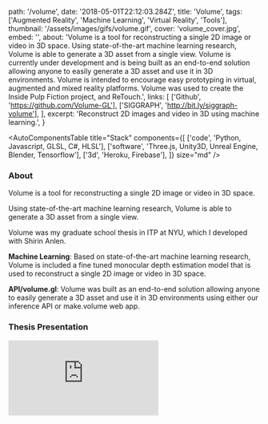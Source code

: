   path: '/volume',
  date: '2018-05-01T22:12:03.284Z',
  title: 'Volume',
  tags: ['Augmented Reality', 'Machine Learning', 'Virtual Reality', 'Tools'],
  thumbnail: '/assets/images/gifs/volume.gif',
  cover: 'volume_cover.jpg',
  embed: '',
  about:
    'Volume is a tool for reconstructing a single 2D image or video in 3D space. Using state-of-the-art machine learning research, Volume is able to generate a 3D asset from a single view. Volume is currently under development and is being built as an end-to-end solution allowing anyone to easily generate a 3D asset and use it in 3D environments. Volume is intended to encourage easy prototyping in virtual, augmented and mixed reality platforms. Volume was used to create the Inside Pulp Fiction project, and ReTouch.',
  links: [
    ['Github', 'https://github.com/Volume-GL'],
    ['SIGGRAPH', 'http://bit.ly/siggraph-volume'],
  ],
  excerpt: 'Reconstruct 2D images and video in 3D using machine learning.',
}

<AutoComponentsTable
  title="Stack"
  components={[
    ['code', 'Python, Javascript, GLSL, C#, HLSL'],
    ['software', 'Three.js, Unity3D, Unreal Engine, Blender, Tensorflow'],
    ['3d', 'Heroku, Firebase'],
  ]}
  size="md"
/>

### About

Volume is a tool for reconstructing a single 2D image or video in 3D space.

Using state-of-the-art machine learning research, Volume is able to generate a 3D asset from a single view.

Volume was my graduate school thesis in ITP at NYU, which I developed with Shirin Anlen.

**Machine Learning**: Based on state-of-the-art machine learning research, Volume is included a fine tuned monocular depth estimation model that is used to reconstruct a single 2D image or video in 3D space.

**API/volume.gl**: Volume was built as an end-to-end solution allowing anyone to easily generate a 3D asset and use it in 3D environments using either our inference API or make.volume web app.

### Thesis Presentation

<iframe
  src="https://player.vimeo.com/video/270190550?badge=0&amp;autopause=0&amp;player_id=0&amp;app_id=58479"
  frameBorder="0"
  allow="autoplay; fullscreen; picture-in-picture; clipboard-write; encrypted-media; web-share"
  title="ITP Thesis Week 2018 - Or Fleisher - Volume"
  style={{
    width: '100%',
    height: '400px',
  }}
/>

### Experiments

In the process of developing Volume, I built a number of experiments to explore the capabilities of using depth estimation to reconstruct archival footage.

**JFK speech**

<iframe
  width="100%"
  height="400px"
  src="https://www.youtube.com/embed/Lz1FKRoJKdY?si=6gzXjJPDlMVFXN_l"
  title="YouTube video player"
  frameBorder="0"
  allow="accelerometer; autoplay; clipboard-write; encrypted-media; gyroscope; picture-in-picture; web-share"
  referrerPolicy="strict-origin-when-cross-origin"
  allowFullScreen
/>

**Inside Pulp Fiction**

Inside Pulp Fiction is an experiment that uses Volume to reconstruct Pulp Fiction's iconic dance scene in Augmented Reality.

<iframe
  width="100%"
  height="400px"
  src="https://www.youtube.com/embed/iwJt4DM6mJA?si=NBWDUdR2iW8Lkqui"
  title="YouTube video player"
  frameBorder="0"
  allow="accelerometer; autoplay; clipboard-write; encrypted-media; gyroscope; picture-in-picture; web-share"
  referrerPolicy="strict-origin-when-cross-origin"
  allowFullScreen
/>

[Github Repository](https://github.com/Volume-GL/Pulp-Fiction-ARKit)

**ReTouch**

ReTouch is an OpenGL application that enables editing and retouching of images using depth-maps in 2.5D.

![ReTouch](https://github.com/juniorxsound/ReTouch/blob/master/resources/editor.gif?raw=true)

[Github Repository](https://github.com/juniorxsound/ReTouch)

### Press

- [SIGGRAPH 2018](http://bit.ly/siggraph-volume)
- [The Next Web](https://thenextweb.com/artificial-intelligence/2018/03/08/try-this-ai-experiment-that-converts-2d-images-to-3d/)
- [Discovery Channel](https://www.youtube.com/watch?v=Zi4yof2yy04)
- [prosthetic knowledge](http://prostheticknowledge.tumblr.com/post/171637247736/volume-online-update-update-to-machine-learning)
- [Tecmundo](https://www.tecmundo.com.br/software/127998-ia-transforma-qualquer-foto-modelo-3d-teste.htm)

### Credits

Developed with <a target="_blank" href="https://shirin.works">~shirin anlen</a>

### Additional Links

- [Presskit](https://drive.google.com/drive/folders/1XBQgptNAchJr0kUSD0LhzUzxdKnZ4Rud)
